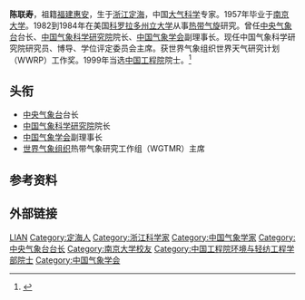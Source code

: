 '''陈联寿'''{{BD|1934年|3月14日|||}}，祖籍[[福建|福建]][[惠安|惠安]]，生于[[浙江|浙江]][[定海|定海]]，中国[[大气科学|大气科学]]专家。1957年毕业于[[南京大学|南京大学]]。1982到1984年在美国[[科罗拉多州立大学|科罗拉多州立大学]]从事[[热带气旋|热带气旋]]研究。曾任[[中央气象台|中央气象台]]台长、[[中国气象科学研究院|中国气象科学研究院]]院长、[[中国气象学会|中国气象学会]]副理事长。现任中国气象科学研究院研究员、博导、学位评定委员会主席。获世界气象组织世界天气研究计划（WWRP）工作奖。1999年当选[[中国工程院|中国工程院]]院士。<ref >{{cite web |url=http://www.cae.cn/cae/jsp/jump.jsp?oid=20111231115157671376575 |language= |title=陈联寿 |publisher=中国工程院 |date= |accessdate=2015-8 |archive-date=2015-09-23 |archive-url=https://web.archive.org/web/20150923195803/http://www.cae.cn/cae/jsp/jump.jsp?oid=20111231115157671376575 |dead-url=no }}</ref>

== 头衔 ==
*[[中央气象台|中央气象台]]台长
*[[中国气象科学研究院|中国气象科学研究院]]院长
*[[中国气象学会|中国气象学会]]副理事长
*[[世界气象组织|世界气象组织]]热带气象研究工作组（WGTMR）主席

== 参考资料 ==
{{reflist}}

== 外部链接 ==
{{中国工程院环境与轻纺工程学部院士}}

{{Authority control}}
{{DEFAULTSORT:Chen陈}}
[[Category:陈姓|LIAN]]
[[Category:定海人|Category:定海人]]
[[Category:浙江科学家|Category:浙江科学家]]
[[Category:中国气象学家|Category:中国气象学家]]
[[Category:中央气象台台长|Category:中央气象台台长]]
[[Category:南京大学校友|Category:南京大学校友]]
[[Category:中国工程院环境与轻纺工程学部院士|Category:中国工程院环境与轻纺工程学部院士]]
[[Category:中国气象学会|Category:中国气象学会]]